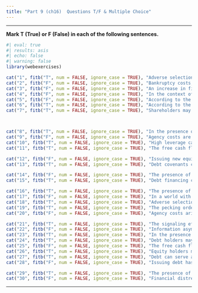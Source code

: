 ```yaml
---
title: "Part 9 (ch16)  Questions T/F & Multiple Choice"
---
```


___


**Mark T (True) or F (False) in each of the following sentences.**

::: {.webex-check .webex-box}

```r
#| eval: true
#| results: asis
#| echo: false
#| warning: false
library(webexercises)

cat("1", fitb("T", num = FALSE, ignore_case = TRUE), "Adverse selection is a concern for firms when issuing new equity, and it refers to the potential presence of hidden information that can affect investor interest in newly issued shares.", "\n\n")
cat("2", fitb("F", num = FALSE, ignore_case = TRUE), "Bankruptcy costs, including legal and administrative expenses, are typically lower for larger firms due to their financial strength.", "\n\n")
cat("3", fitb("F", num = FALSE, ignore_case = TRUE), "An increase in financial distress costs would increase the total value of a leveraged firm.", "\n\n")
cat("4", fitb("F", num = FALSE, ignore_case = TRUE), "In the context of optimal leverage with taxes and financial distress costs, the optimal debt level for a firm is solely determined by the tax benefits it can receive from interest deductions.", "\n\n")
cat("5", fitb("F", num = FALSE, ignore_case = TRUE), "According to the Tradeoff Theory, agency costs play a minor role in a firm's capital structure decisions.", "\n\n")
cat("6", fitb("T", num = FALSE, ignore_case = TRUE), "According to the Modigliani and Miller theorem, market imperfections, such as taxes and bankruptcy costs, can lead to deviations from the theorem's conclusions in a frictionless world.", "\n\n")
cat("7", fitb("T", num = FALSE, ignore_case = TRUE), "Shareholders may have an incentive to increase leverage even if it decreases the value of the firm.", "\n\n")



cat("8", fitb("T", num = FALSE, ignore_case = TRUE), "In the presence of information asymmetry, managers may prefer to finance with debt rather than equity to avoid signaling that their stock is overvalued.", "\n\n")
cat("9", fitb("F", num = FALSE, ignore_case = TRUE), "Agency costs are irrelevant to the decision of whether to finance with debt or equity.", "\n\n")
cat("10", fitb("T", num = FALSE, ignore_case = TRUE), "High leverage can lead to underinvestment problems if debt holders capture most of the benefits from new projects.", "\n\n")
cat("11", fitb("T", num = FALSE, ignore_case = TRUE), "The free cash flow hypothesis suggests that higher debt levels can mitigate the agency costs of free cash flow by reducing the amount of cash available to managers for discretionary spending.", "\n\n")

cat("12", fitb("F", num = FALSE, ignore_case = TRUE), "Issuing new equity always signals to the market that a firm's stock is undervalued.", "\n\n")
cat("13", fitb("T", num = FALSE, ignore_case = TRUE), "Debt covenants can help mitigate agency problems between shareholders and debt holders by restricting actions that would transfer wealth from debt holders to shareholders.", "\n\n")

cat("14", fitb("F", num = FALSE, ignore_case = TRUE), "The presence of taxes has no impact on the optimal capital structure of a firm.", "\n\n")
cat("15", fitb("T", num = FALSE, ignore_case = TRUE), "Debt financing can reduce agency costs of equity by limiting the free cash flow available to managers.", "\n\n")

cat("16", fitb("T", num = FALSE, ignore_case = TRUE), "The presence of financial distress costs can limit the amount of debt a firm is willing to take on.", "\n\n")
cat("17", fitb("F", num = FALSE, ignore_case = TRUE), "In a world with taxes and financial distress costs, the optimal capital structure is one that maximizes the firm's debt-to-equity ratio.", "\n\n")
cat("18", fitb("T", num = FALSE, ignore_case = TRUE), "Adverse selection can lead to a higher cost of equity because investors demand a premium for the risk of hidden information.", "\n\n")
cat("19", fitb("T", num = FALSE, ignore_case = TRUE), "The pecking order theory suggests that firms prefer to finance new investments first with internal funds, then with debt, and finally with equity as a last resort.", "\n\n")
cat("20", fitb("F", num = FALSE, ignore_case = TRUE), "Agency costs arise only in the presence of debt financing.", "\n\n")

cat("21", fitb("T", num = FALSE, ignore_case = TRUE), "The signaling effect of issuing new equity can lead to a decrease in the firm's stock price if investors believe the firm is overvalued.", "\n\n")
cat("22", fitb("F", num = FALSE, ignore_case = TRUE), "Information asymmetry does not affect the cost of issuing new securities.", "\n\n")
cat("23", fitb("T", num = FALSE, ignore_case = TRUE), "In the presence of agency problems, firms may use short-term debt to reduce the risk of managers engaging in suboptimal long-term projects.", "\n\n")
cat("24", fitb("T", num = FALSE, ignore_case = TRUE), "Debt holders may impose covenants to restrict dividend payments in order to protect their interests.", "\n\n")
cat("25", fitb("F", num = FALSE, ignore_case = TRUE), "The free cash flow hypothesis argues that higher levels of free cash flow reduce the need for monitoring management.", "\n\n")
cat("26", fitb("T", num = FALSE, ignore_case = TRUE), "Equity holders may prefer riskier projects when the firm has high leverage because they benefit more from the upside, while debt holders bear more of the downside risk.", "\n\n")
cat("27", fitb("T", num = FALSE, ignore_case = TRUE), "Debt can serve as a disciplinary mechanism for managers by reducing the funds available for wasteful expenditures.", "\n\n")
cat("28", fitb("F", num = FALSE, ignore_case = TRUE), "Issuing debt has no impact on a firm's financial flexibility.", "\n\n")

cat("29", fitb("T", num = FALSE, ignore_case = TRUE), "The presence of personal taxes on interest income can affect the attractiveness of debt financing for investors.", "\n\n")
cat("30", fitb("F", num = FALSE, ignore_case = TRUE), "Financial distress costs are typically irrelevant when considering the benefits of the interest tax shield.", "\n\n")


```

:::

                


                
                


___

<script src="https://giscus.app/client.js"
        data-repo="henriquecastror/EF_permanent"
        data-repo-id="R_kgDOLMIejg"
        data-category="General"
        data-category-id="DIC_kwDOLMIejs4Cc1yS"
        data-mapping="number"
        data-term="15"
        data-reactions-enabled="1"
        data-emit-metadata="0"
        data-input-position="bottom"
        data-theme="light"
        data-lang="en"
        crossorigin="anonymous"
        async>
</script>


